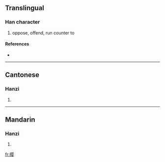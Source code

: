{{also|攖}}
==Translingual==

===Han character===
{{Han char|rn=64|rad=手|as=11|sn=14|four=|canj=手月人女 (QBOV)}}

# oppose, offend, run counter to

====References====
* {{Han ref|kx=0453.191|hdz=31947.020|uh=6484|ud=25732}}

----

==Cantonese==

===Hanzi===
{{yue-hanzi|jyut=|y=ying1|tra=攖}}

# {{defn|Cantonese}}

----

==Mandarin==

===Hanzi===
{{cmn-hanzi|tra=攖|pin=[[yīng]] ([[ying1]])|wg=ying<sup>1</sup>}}

# {{defn|Mandarin}}

[[fr:撄]]